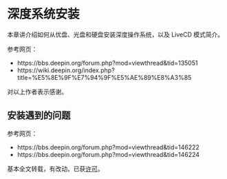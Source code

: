 # 深度系统安装 {#deepin-install}

本章讲介绍如何从优盘、光盘和硬盘安装深度操作系统，以及 LiveCD 模式简介。

参考网页：

+ https://bbs.deepin.org/forum.php?mod=viewthread&tid=135051
+ https://wiki.deepin.org/index.php?title=%E5%8E%9F%E7%94%9F%E5%AE%89%E8%A3%85

对以上作者表示感谢。


## 安装遇到的问题

参考网页：

+ https://bbs.deepin.org/forum.php?mod=viewthread&tid=146222
+ https://bbs.deepin.org/forum.php?mod=viewthread&tid=146224

基本全文转载，有改动。已获[许可](https://bbs.deepin.org/forum.php?mod=viewthread&tid=146224&page=1#pid384937)。

